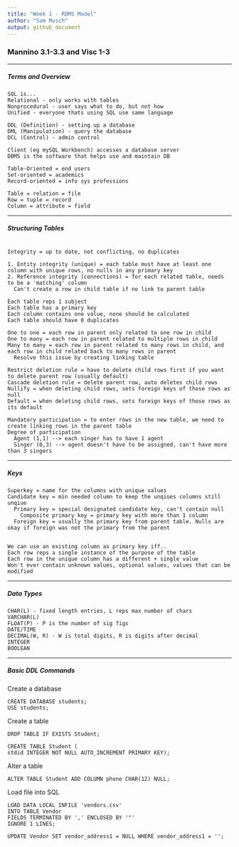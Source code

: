 ---
title: "Week 1 - RDMS Model"
author: "Sam Musch"
output: github_document
---



### Mannino 3.1-3.3 and Visc 1-3

---



##### Terms and Overview

```
SQL is...   
Relational - only works with tables  
Nonprocedural - user says what to do, but not how  
Unified - everyone thats using SQL use same language

DDL (Definition) - setting up a database  
DML (Manipulation) - query the database  
DCL (Control) - admin control 

Client (eg mySQL Workbench) accesses a database server  
DBMS is the software that helps use and maintain DB

Table-Oriented = end users  
Set-oriented = academics  
Record-oriented = info sys professions

Table = relation = file  
Row = tuple = record  
Column = attribute = field

```


---


##### Structuring Tables

```

Integrity = up to date, not conflicting, no duplicates

1. Entity integrity (unique) = each table must have at least one column with unique rows, no nulls in any primary key    
2. Reference integrity (connections) = for each related table, needs to be a 'matching' column
  Can't create a row in child table if no link to parent table  

Each table reps 1 subject
Each table has a primary key
Each column contains one value, none should be calculated
Each table should have 0 duplicates

One to one = each row in parent only related to one row in child  
One to many = each row in parent related to multiple rows in child  
Many to many = each row in parent related to many rows in child, and each row in child related back to many rows in parent
  Resolve this issue by creating linking table
  
Restrict deletion rule = have to delete child rows first if you want to delete parent row (usually default)
Cascade deletion rule = delete parent row, auto deletes child rows
Nullify = when deleting child rows, sets foreign keys of those rows as null
Default = when deleting child rows, sets foreign keys of those rows as its default

Mandatory participation = to enter rows in the new table, we need to create linking rows in the parent table
Degree of participation
  Agent (1,1) --> each singer has to have 1 agent
  Singer (0,3) --> agent doesn't have to be assigned, can't have more than 3 singers
```
---



##### Keys
```
Superkey = name for the columns with unique values  
Candidate key = min needed column to keep the unqiues columns still unqiue
  Primary key = special designated candidate key, can't contain null  
    Composite primary key = primary key with more than 1 column
  Foreign key = usually the primary key from parent table. Nulls are okay if foreign was not the primary from the parent  
  

We can use an existing column as primary key iff..
Each row reps a single instance of the purpose of the table
Each row in the unique column has a different + single value
Won't ever contain unknown values, optional values, values that can be modified
```

---

##### Data Types

```
CHAR(L) - fixed length entries, L reps max number of chars
VARCHAR(L)
FLOAT(P) - P is the number of sig figs
DATE/TIME
DECIMAL(W, R) - W is total digits, R is digits after decimal
INTEGER
BOOLEAN 
```


---

##### Basic DDL Commands


Create a database
```
CREATE DATABASE students;
USE students;
```

Create a table
```
DROP TABLE IF EXISTS Student;

CREATE TABLE Student (
stdid INTEGER NOT NULL AUTO_INCREMENT PRIMARY KEY);
```

Alter a table
```
ALTER TABLE Student ADD COLUMN phone CHAR(12) NULL;
```

Load file into SQL
```
LOAD DATA LOCAL INFILE 'vendors.csv'  
INTO TABLE Vendor  
FIELDS TERMINATED BY ',' ENCLOSED BY '"'  
IGNORE 1 LINES;

UPDATE Vendor SET vendor_address1 = NULL WHERE vendor_address1 = '';

```

    



